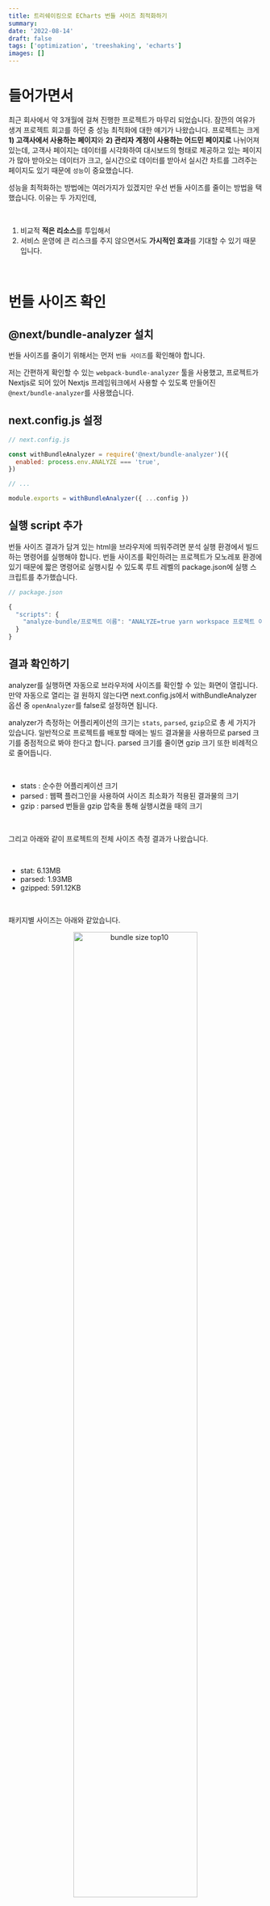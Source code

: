 ```yaml
---
title: 트리쉐이킹으로 ECharts 번들 사이즈 최적화하기
summary:
date: '2022-08-14'
draft: false
tags: ['optimization', 'treeshaking', 'echarts']
images: []
---
```


# 들어가면서

최근 회사에서 약 3개월에 걸쳐 진행한 프로젝트가 마무리 되었습니다. 잠깐의 여유가 생겨 프로젝트 회고를 하던 중 성능 최적화에 대한 얘기가 나왔습니다. 프로젝트는 크게 **1) 고객사에서 사용하는 페이지**와 **2) 관리자 계정이 사용하는 어드민 페이지로** 나뉘어져 있는데, 고객사 페이지는 데이터를 시각화하여 대시보드의 형태로 제공하고 있는 페이지가 많아 받아오는 데이터가 크고, 실시간으로 데이터를 받아서 실시간 차트를 그려주는 페이지도 있기 때문에 `성능`이 중요했습니다.

성능을 최적화하는 방법에는 여러가지가 있겠지만 우선 번들 사이즈를 줄이는 방법을 택했습니다. 이유는 두 가지인데,

<br/>

1.  비교적 **적은 리소스**를 투입해서
2.  서비스 운영에 큰 리스크를 주지 않으면서도 **가시적인 효과**를 기대할 수 있기 때문입니다.

<br/>

# 번들 사이즈 확인

## @next/bundle-analyzer 설치

번들 사이즈를 줄이기 위해서는 먼저 `번들 사이즈`를 확인해야 합니다.

저는 간편하게 확인할 수 있는 `webpack-bundle-analyzer` 툴을 사용했고, 프로젝트가 Nextjs로 되어 있어 Nextjs 프레임워크에서 사용할 수 있도록 만들어진 `@next/bundle-analyzer`를 사용했습니다.

## next.config.js 설정

```jsx
// next.config.js

const withBundleAnalyzer = require('@next/bundle-analyzer')({
  enabled: process.env.ANALYZE === 'true',
})

// ...

module.exports = withBundleAnalyzer({ ...config })
```

## 실행 script 추가

번들 사이즈 결과가 담겨 있는 html을 브라우저에 띄워주려면 분석 실행 환경에서 빌드하는 명령어를 실행해야 합니다. 번들 사이즈를 확인하려는 프로젝트가 모노레포 환경에 있기 때문에 짧은 명령어로 실행시킬 수 있도록 루트 레벨의 package.json에 실행 스크립트를 추가했습니다.

```jsx
// package.json

{
  "scripts": {
    "analyze-bundle/프로젝트 이름": "ANALYZE=true yarn workspace 프로젝트 이름 build",
  }
}
```

## 결과 확인하기

analyzer를 실행하면 자동으로 브라우저에 사이즈를 확인할 수 있는 화면이 열립니다. 만약 자동으로 열리는 걸 원하지 않는다면 next.config.js에서 withBundleAnalyzer 옵션 중 `openAnalyzer`를 false로 설정하면 됩니다.

analyzer가 측정하는 어플리케이션의 크기는 `stats`, `parsed`, `gzip`으로 총 세 가지가 있습니다. 일반적으로 프로젝트를 배포할 때에는 빌드 결과물을 사용하므로 parsed 크기를 중점적으로 봐야 한다고 합니다. parsed 크기를 줄이면 gzip 크기 또한 비례적으로 줄어듭니다.

<br/>

- stats : 순수한 어플리케이션 크기
- parsed : 웹팩 플러그인을 사용하여 사이즈 최소화가 적용된 결과물의 크기
- gzip : parsed 번들을 gzip 압축을 통해 실행시켰을 때의 크기

<br/>

그리고 아래와 같이 프로젝트의 전체 사이즈 측정 결과가 나왔습니다.

<br/>

- stat: 6.13MB
- parsed: 1.93MB
- gzipped: 591.12KB

<br/>

패키지별 사이즈는 아래와 같았습니다.

<p align="center">
  <img src="https://zubetcha-blog.s3.ap-northeast-2.amazonaws.com/2022/08/2022-08-bundle-optimization-top10.png" alt="bundle size top10" width="70%" />
</p>

<img src="https://zubetcha-blog.s3.ap-northeast-2.amazonaws.com/2022/08/2022-08-bundle-optimization-before.png" alt="echarts size before" width="100%" />

<br/>

결과는 무척이나 놀라웠읍니다....

`parsed` 기준으로 전체 사이즈가 1.93MB인데 그 중 절반 이상을 `echarts`가 차지하고 있었습니다. 렌더링하는 차트의 종류 및 개수가 많기는 했지만 그래도 절반 이상을 차지하는 결과는 예상 밖이었습니다.. 페이지 수로 보면 오히려 차트를 사용하는 페이지보다 차트를 사용하지 않는 페이지가 더 많았습니다.

하지만 데이터 시각화는 핵심 서비스이고, echarts를 사용하지 않을 수는 없었기에 사이즈를 줄일 수 있는 방법이 있는지 찾아보았고 echarts의 공식문서에서 `트리쉐이킹`을 적용하는 방법을 찾았습니다.

# Echarts 트리쉐이킹

## 트리쉐이킹이란?

트리쉐이킹이란 간단히 말해서 사용하지 않는 코드를 제거하는 것을 의미합니다.

기존에 echarts를 사용하던 방식은 아래의 코드와 같습니다.

```jsx
import ReactECharts from 'echarts-for-react'
import * as echarts from 'echarts'

// ...
;<ReactECharts option={option} style={{ height: '100%', width: '100%' }} />
```

echarts-for-react가 react에서 echarts를 컴포넌트의 형태로 렌더링하기 위해 제공하는 ReactEcharts와 차트의 옵션을 설정하거나 메서드를 사용하기 위해서 **echarts의 모든 모듈을 import**한 코드입니다.

echarts는 다양한 차트 타입과 그 외에도 선택적으로 사용할 수 있는 스크롤, 툴팁 등의 다양한 컴포넌트들을 제공하고 있습니다. ReactEcharts 컴포넌트의 option 프로퍼티로 전달하는 객체에서 차트에 사용할 컴포넌트와 차트 타입 등을 설정하지만, 위와 같은 방식은 **컴포넌트에서 사용하지 않는** 차트 인스턴스나 모듈들도 import합니다.

## 트리쉐이킹 적용하기

echarts에 트리쉐이킹을 적용하는 방법은 의외로 굉장히 간단했습니다. 트리쉐이킹의 의미처럼 **컴포넌트에 필요한** 차트 인스턴스와 모듈만 import하면 됩니다.

위에 있던 기존의 코드에 `트리쉐이킹`을 적용한 모습입니다.

```jsx
import ReactEChartsCore from 'echarts-for-react/lib/core'
import * as echarts from 'echarts/core'
import { LineChart } from 'echarts/charts'
import {
  GridComponent,
  TooltipComponent,
  DataZoomInsideComponent,
  DataZoomSliderComponent,
} from 'echarts/components'
import { CanvasRenderer } from 'echarts/renderers'

// ...
echarts.use([
  LineChart,
  CanvasRenderer,
  GridComponent,
  TooltipComponent,
  DataZoomInsideComponent,
  DataZoomSliderComponent,
])

// ...
;<ReactEChartsCore
  echarts={echarts}
  option={option}
  style={{ height: '100%', width: '100%' }}
  ref={eChartRef}
></ReactEChartsCore>
```

<br/>

1. echarts-for-react/lib/core 에서 `차트 컴포넌트`를,
2. echarts/charts 에서 `사용할 차트 타입`을,
3. echarts/components 에서 차트에 `사용할 컴포넌트`를,
4. echarts/renderers 에서 차트를 `렌더링할 방식`을 import합니다.
5. 그리고 import한 모듈들만 사용하기 위해서 echarts의 `use` 메서드를 실행합니다.

<br/>

## 트리쉐이킹 적용 결과

결과적으로는 echarts 번들 사이즈를 약 `46%`를 줄일 수 있었습니다.

<img src="https://zubetcha-blog.s3.ap-northeast-2.amazonaws.com/2022/08/2022-08-bundle-optimization-after.png" alt="echarts size after" width="100%" />

## 트리쉐이킹 할 때 참고하면 좋을 것들

<br/>

- 사용하고 있는 차트 컴포넌트 중 한 개라도 트리쉐이킹을 적용하지 않으면 번들 사이즈는 줄어들지 않습니다! 차트를 사용하는 컴포넌트가 100개가 있고 99개의 컴포넌트에 트리쉐이킹을 적용했다 하더라도 나머지 적용하지 않은 1개 때문에 원하는 결과를 얻을 수 없습니다.
- 사실상 echarts에서는 사용하고자 하는 차트 타입과 컴포넌트들의 세부 설정을 option에서 관리합니다. 그래서 가장 좋은 방법은 차트 타입별 option을 생성해주는 함수를 만들고, 차트 컴포넌트는 1개만 사용하는 게 좋지 않을까..? 라는 생각을 요즘 하고 있습니다. 🥲

<br/>
